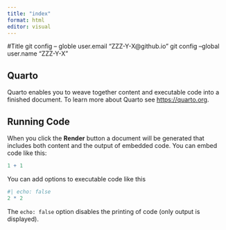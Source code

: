 ```yaml
---
title: "index"
format: html
editor: visual
---
```

#Title
 git config -- globle user.email "ZZZ-Y-X@github.io"
git config --global user.name "ZZZ-Y-X"

 
## Quarto

Quarto enables you to weave together content and executable code into a finished document. To learn more about Quarto see <https://quarto.org>.

## Running Code

When you click the **Render** button a document will be generated that includes both content and the output of embedded code. You can embed code like this:

```r
1 + 1
```

You can add options to executable code like this

```r
#| echo: false
2 * 2
```

The `echo: false` option disables the printing of code (only output is displayed).
